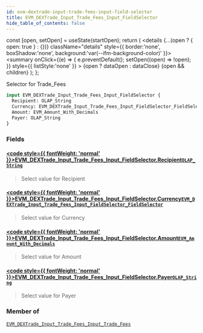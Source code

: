 ```yaml
---
id: evm-dextrade-input-trade-fees-input-field-selector
title: EVM_DEXTrade_Input_Trade_Fees_Input_FieldSelector
hide_table_of_contents: false
---
```







  const [open, setOpen] = useState(startOpen);
  return (
    <details {...(open ? { open: true } : {})} className="details" style={{ border:'none', boxShadow:'none', background:'var(--ifm-background-color)' }}>
      <summary
        onClick={(e) => {
          e.preventDefault();
          setOpen((open) => !open);
        }}
        style={{ listStyle:'none' }}
      >
      {open ? dataOpen : dataClose}
      </summary>
      {open && children}
    </details>
  );
};








Selector for Trade_Fees


```graphql
input EVM_DEXTrade_Input_Trade_Fees_Input_FieldSelector {
  Recipient: OLAP_String
  Currency: EVM_DEXTrade_Input_Trade_Fees_Input_FieldSelector_FieldSelector
  Amount: EVM_Amount_With_Decimals
  Payer: OLAP_String
}
```




### Fields

#### [<code style={{ fontWeight: 'normal' }}>EVM_DEXTrade_Input_Trade_Fees_Input_FieldSelector.<b>Recipient</b></code>](#)<Bullet />[`OLAP_String`](/docs/graphql-reference/inputs/olap-string) <Badge class="badge badge--secondary" text="input"/> 
> 
> 
> Select value for Recipient
> 

#### [<code style={{ fontWeight: 'normal' }}>EVM_DEXTrade_Input_Trade_Fees_Input_FieldSelector.<b>Currency</b></code>](#)<Bullet />[`EVM_DEXTrade_Input_Trade_Fees_Input_FieldSelector_FieldSelector`](/docs/graphql-reference/inputs/evm-dextrade-input-trade-fees-input-field-selector-field-selector) <Badge class="badge badge--secondary" text="input"/> 
> 
> 
> Select value for Currency
> 

#### [<code style={{ fontWeight: 'normal' }}>EVM_DEXTrade_Input_Trade_Fees_Input_FieldSelector.<b>Amount</b></code>](#)<Bullet />[`EVM_Amount_With_Decimals`](/docs/graphql-reference/inputs/evm-amount-with-decimals) <Badge class="badge badge--secondary" text="input"/> 
> 
> 
> Select value for Amount
> 

#### [<code style={{ fontWeight: 'normal' }}>EVM_DEXTrade_Input_Trade_Fees_Input_FieldSelector.<b>Payer</b></code>](#)<Bullet />[`OLAP_String`](/docs/graphql-reference/inputs/olap-string) <Badge class="badge badge--secondary" text="input"/> 
> 
> 
> Select value for Payer
> 



### Member of

[`EVM_DEXTrade_Input_Trade_Fees_Input_Trade_Fees`](/docs/graphql-reference/inputs/evm-dextrade-input-trade-fees-input-trade-fees)  <Badge class="badge badge--secondary" text="input"/>

